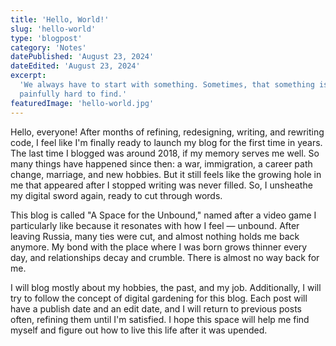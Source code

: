 ```yaml
---
title: 'Hello, World!'
slug: 'hello-world'
type: 'blogpost'
category: 'Notes'
datePublished: 'August 23, 2024'
dateEdited: 'August 23, 2024'
excerpt:
  'We always have to start with something. Sometimes, that something is
  painfully hard to find.'
featuredImage: 'hello-world.jpg'
---
```


Hello, everyone! After months of refining, redesigning, writing, and rewriting
code, I feel like I'm finally ready to launch my blog for the first time in
years. The last time I blogged was around 2018, if my memory serves me well. So
many things have happened since then: a war, immigration, a career path change,
marriage, and new hobbies. But it still feels like the growing hole in me that
appeared after I stopped writing was never filled. So, I unsheathe my digital
sword again, ready to cut through words.

This blog is called "A Space for the Unbound," named after a video game I
particularly like because it resonates with how I feel — unbound. After leaving
Russia, many ties were cut, and almost nothing holds me back anymore. My bond
with the place where I was born grows thinner every day, and relationships decay
and crumble. There is almost no way back for me.

I will blog mostly about my hobbies, the past, and my job. Additionally, I will
try to follow the concept of digital gardening for this blog. Each post will
have a publish date and an edit date, and I will return to previous posts often,
refining them until I'm satisfied. I hope this space will help me find myself
and figure out how to live this life after it was upended.
